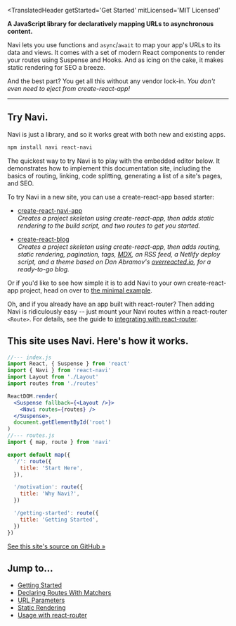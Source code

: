 
<TranslatedHeader
  getStarted='Get Started'
  mitLicensed='MIT Licensed'
>

**A JavaScript library for declaratively mapping URLs to asynchronous content.**

Navi lets you use functions and `async`/`await` to map your app's URLs to its data and views. It comes with a set of modern React components to render your routes using Suspense and Hooks. And as icing on the cake, it makes static rendering for SEO a breeze.

And the best part? You get all this without any vendor lock-in. *You don't even need to eject from create-react-app!*

</TranslatedHeader>

<hr />

<MasteringAsyncJavaScript />

## Try Navi.

Navi is just a library, and so it works great with both new and existing apps.

```bash
npm install navi react-navi
```

The quickest way to try Navi is to play with the embedded editor below. It demonstrates how to implement this documentation site, including the basics of routing, linking, code splitting, generating a list of a site's pages, and SEO.

To try Navi in a new site, you can use a create-react-app based starter:

-   [create-react-navi-app](/create-react-navi-app/#create-react-navi-app)<br />
    *Creates a project skeleton using create-react-app, then adds static rendering to the build script, and two routes to get you started.*

-   [create-react-blog](/create-react-navi-app/#create-react-blog)<br />
    *Creates a project skeleton using create-react-app, then adds routing, static rendering, pagination, tags, [MDX](https://mdxjs.com), an RSS feed, a Netlify deploy script, and a theme based on Dan Abramov's [overreacted.io](http://overreacted.io), for a ready-to-go blog.*

Or if you'd like to see how simple it is to add Navi to your own create-react-app project, head on over to [the minimal example](./guides/minimal-example/).

Oh, and if you already have an app built with react-router? Then adding Navi is ridiculously easy -- just mount your Navi routes within a react-router `<Route>`. For details, see the guide to [integrating with react-router](./integrations/react-router).

## This site uses Navi. Here's how it works.

```jsx
//--- index.js
import React, { Suspense } from 'react'
import { Navi } from 'react-navi'
import Layout from './Layout'
import routes from './routes'

ReactDOM.render(
  <Suspense fallback={<Layout />}>
    <Navi routes={routes} />
  </Suspense>,
  document.getElementById('root')
)
//--- routes.js 
import { map, route } from 'navi'

export default map({
  '/': route({
    title: 'Start Here',
  }),

  '/motivation': route({
    title: 'Why Navi?',
  })

  '/getting-started': route({
    title: 'Getting Started',
  })
})
```

[See this site's source on GitHub &raquo;](https://github.com/frontarm/navi-website)

## Jump to...

- [Getting Started](../guides/getting-started)
- [Declaring Routes With Matchers](../reference/matchers)
- [URL Parameters](../guides/url-parameters)
- [Static Rendering](../guides/static-rendering)
- [Usage with react-router](../integrations/react-router)
